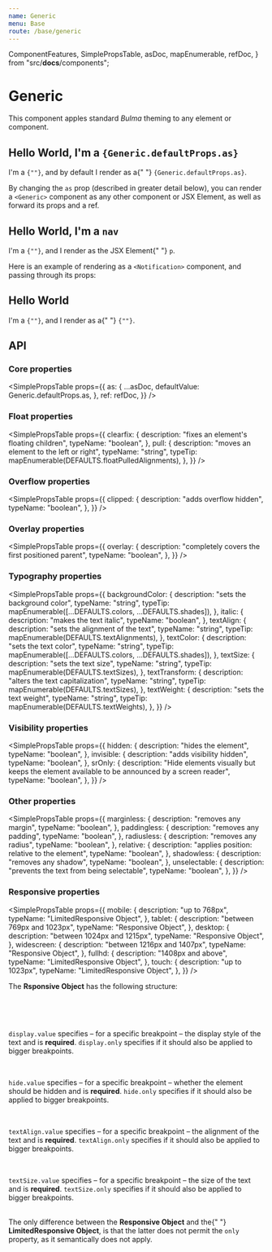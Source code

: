```yaml
---
name: Generic
menu: Base
route: /base/generic
---
```



  ComponentFeatures,
  SimplePropsTable,
  asDoc,
  mapEnumerable,
  refDoc,
} from "src/__docs__/components";

# Generic

This component apples standard _Bulma_ theming to any element or component.

<Playground>
  <Generic>
    <h2>
      Hello World, I'm a <code>{Generic.defaultProps.as}</code>
    </h2>
    <span>
      I'm a <code>{"<Generic>"}</code>, and by default I render as a{" "}
      <code>{Generic.defaultProps.as}</code>.
    </span>
  </Generic>
</Playground>

By changing the `as` prop (described in greater detail below), you can render a `<Generic>` component as any other component or JSX Element, as well as forward its props and a ref.

<Playground>
  <Generic as="nav">
    <h2>
      Hello World, I'm a <code>nav</code>
    </h2>
    <span>
      I'm a <code>{"<Generic>"}</code>, and I render as the JSX Element{" "}
      <code>p</code>.
    </span>
  </Generic>
</Playground>

Here is an example of rendering as a `<Notification>` component, and passing through its props:

<Playground>
  <Generic as={Notification} color="primary">
    <h2>Hello World</h2>
    <p>
      I'm a <code>{"<Generic>"}</code>, and I render as a{" "}
      <code>{"<Notification>"}</code>.
    </p>
  </Generic>
</Playground>

## API

<ComponentFeatures asType={Generic.defaultProps.as} />

### Core properties

<SimplePropsTable
  props={{
    as: {
      ...asDoc,
      defaultValue: Generic.defaultProps.as,
    },
    ref: refDoc,
  }}
/>

### Float properties

<SimplePropsTable
  props={{
    clearfix: {
      description: "fixes an element's floating children",
      typeName: "boolean",
    },
    pull: {
      description: "moves an element to the left or right",
      typeName: "string",
      typeTip: mapEnumerable(DEFAULTS.floatPulledAlignments),
    },
  }}
/>

### Overflow properties

<SimplePropsTable
  props={{
    clipped: {
      description: "adds overflow hidden",
      typeName: "boolean",
    },
  }}
/>

### Overlay properties

<SimplePropsTable
  props={{
    overlay: {
      description: "completely covers the first positioned parent",
      typeName: "boolean",
    },
  }}
/>

### Typography properties

<SimplePropsTable
  props={{
    backgroundColor: {
      description: "sets the background color",
      typeName: "string",
      typeTip: mapEnumerable([...DEFAULTS.colors, ...DEFAULTS.shades]),
    },
    italic: {
      description: "makes the text italic",
      typeName: "boolean",
    },
    textAlign: {
      description: "sets the alignment of the text",
      typeName: "string",
      typeTip: mapEnumerable(DEFAULTS.textAlignments),
    },
    textColor: {
      description: "sets the text color",
      typeName: "string",
      typeTip: mapEnumerable([...DEFAULTS.colors, ...DEFAULTS.shades]),
    },
    textSize: {
      description: "sets the text size",
      typeName: "string",
      typeTip: mapEnumerable(DEFAULTS.textSizes),
    },
    textTransform: {
      description: "alters the text capitalization",
      typeName: "string",
      typeTip: mapEnumerable(DEFAULTS.textSizes),
    },
    textWeight: {
      description: "sets the text weight",
      typeName: "string",
      typeTip: mapEnumerable(DEFAULTS.textWeights),
    },
  }}
/>

### Visibility properties

<SimplePropsTable
  props={{
    hidden: {
      description: "hides the element",
      typeName: "boolean",
    },
    invisible: {
      description: "adds visibility hidden",
      typeName: "boolean",
    },
    srOnly: {
      description:
        "Hide elements visually but keeps the element available to be announced by a screen reader",
      typeName: "boolean",
    },
  }}
/>

### Other properties

<SimplePropsTable
  props={{
    marginless: {
      description: "removes any margin",
      typeName: "boolean",
    },
    paddingless: {
      description: "removes any padding",
      typeName: "boolean",
    },
    radiusless: {
      description: "removes any radius",
      typeName: "boolean",
    },
    relative: {
      description: "applies position: relative to the element",
      typeName: "boolean",
    },
    shadowless: {
      description: "removes any shadow",
      typeName: "boolean",
    },
    unselectable: {
      description: "prevents the text from being selectable",
      typeName: "boolean",
    },
  }}
/>

### Responsive properties

<SimplePropsTable
  props={{
    mobile: {
      description: "up to 768px",
      typeName: "LimitedResponsive Object",
    },
    tablet: {
      description: "between 769px and 1023px",
      typeName: "Responsive Object",
    },
    desktop: {
      description: "between 1024px and 1215px",
      typeName: "Responsive Object",
    },
    widescreen: {
      description: "between 1216px and 1407px",
      typeName: "Responsive Object",
    },
    fullhd: {
      description: "1408px and above",
      typeName: "LimitedResponsive Object",
    },
    touch: {
      description: "up to 1023px",
      typeName: "LimitedResponsive Object",
    },
  }}
/>

<Notification>
  <Title as="h5" size={5}>Responsive Object & LimitedResponsive Object</Title>
  <div>
    <p>
      The <strong>Rsponsive Object</strong> has the following structure:
    </p>
    <pre
      children={JSON.stringify(
        {
          display: {
            only: "boolean",
            value: mapEnumerable(DEFAULTS.displays).replace(/["]/g, "'")
          },
          hide: {
            only: "boolean",
            value: "boolean"
          },
          textAlign: {
            only: "boolean",
            value: mapEnumerable(DEFAULTS.textAlignments).replace(/["]/g, "'")
          },
          textSize: {
            only: "boolean",
            value: mapEnumerable(DEFAULTS.textSizes).replace(/["]/g, "'")
          }
        },
        null,
        2
      ).replace(/["]/g, "")}
    />
    <br />
  </div>

  <Title as="h5" size={5}>
    display
  </Title>
  <p>
    <code>display.value</code> specifies – for a specific breakpoint – the
    display style of the text and is <strong>required</strong>.
    <code>display.only</code> specifies if it should also be applied to bigger breakpoints.
  </p>

  <br />
  <Title as="h5" size={5}>
    hide
  </Title>
  <p>
    <code>hide.value</code> specifies – for a specific breakpoint – whether the
    element should be hidden and is <strong>required</strong>.
    <code>hide.only</code> specifies if it should also be applied to bigger breakpoints.
  </p>

  <br />
  <Title as="h5" size={5}>
    textAlign
  </Title>
  <p>
    <code>textAlign.value</code> specifies – for a specific breakpoint – the
    alignment of the text and is <strong>required</strong>. <code>textAlign.only</code> specifies if it
    should also be applied to bigger breakpoints.
  </p>

  <br />
  <Title as="h5" size={5}>
    textSize
  </Title>
  <p>
    <code>textSize.value</code> specifies – for a specific breakpoint – the size
    of the text and is <strong>required</strong>. <code>textSize.only</code> specifies if it should also be
    applied to bigger breakpoints.
  </p>

  <br />
  <Generic as="p" textColor="info">
    The only difference between the <strong>Responsive Object</strong> and the{" "}
    <strong>LimitedResponsive Object</strong>, is that the latter does not permit
    the <code>only</code> property, as it semantically does not apply.
  </Generic>

</Notification>
